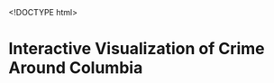 
<!DOCTYPE html>
<html lang="en">
<head>
  <meta charset="UTF-8">
  <meta name="viewport" content="width=device-width, initial-scale=1.0">
  <meta http-equiv="X-UA-Compatible" content="ie=edge">
  <title>My Google Map</title>
  <style>
    #map{
      height:400px;
      width:100%;
    }
        
  </style>
</head>
<body>

  <h1>Interactive Visualization of Crime Around Columbia</h1>
  <div id="map"></div>
  
  <script src="https://d3js.org/d3.v5.min.js"></script>
  
  <script src="https://requirejs.org/docs/release/2.3.5/minified/require.js"></script>
  
  <script type="text/javascript">
    
    async function getData(){
    const rep= await fetch("./NYC_Crime_Group32/data/columbia_short.csv")
    const data= await rep.text();
    let fin=[]
    const table=data.split('\n').slice(1)
    table.forEach(row=>{
        const colums=row.split(',');
        tab=[parseFloat(colums[0]), parseFloat(colums[1])]
        //console.log(tab)
        //locations.push(tab)
        fin.push(tab)  
        });
        //console.log(fin)
        return fin
    }
    
    
    function initMap() {
    
    
    points =
    getData().then(values => {
    // Print the values of the resolved promise
    values.forEach(value => {
    
    marker = new google.maps.Marker({
        position: new google.maps.LatLng(value[0], value[1]),
        map: map,
        icon: {
          path: google.maps.SymbolPath.CIRCLE,
          fillColor: 'red',
          fillOpacity: 0.2,
          strokeColor: '#00A',
          strokeOpacity: 0.2,
          strokeWeight: 1,
          scale: 3.25
        }
      });
    
    
      } );
     });
      

    
    var map = new google.maps.Map(document.getElementById('map'), {
      zoom: 14,
      center: new google.maps.LatLng(40.807384,-73.963036)
    });
    
    

    }

    
    
  
  </script>
  
  <script async defer
    src="https://maps.googleapis.com/maps/api/js?key=AIzaSyDUVtOF3qSoJEcQAZ9mU0E1rGKQDqcuNGw&callback=initMap">
  </script>
    
</body>
</html>
